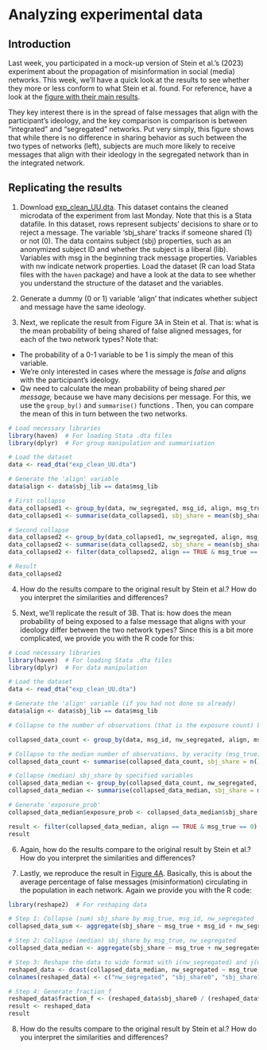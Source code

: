 # Analyzing experimental data

## Introduction

Last week, you participated in a mock-up version of Stein et al.’s (2023) experiment about the propagation of misinformation in social (media) networks. This week, we’ll have a quick look at the results to see whether they more or less conform to what Stein et al. found. For reference, have a look at the [figure with their main results](https://www.nature.com/articles/s41598-022-26913-5/figures/3).

They key interest there is in the spread of false messages that align with the participant’s ideology, and the key comparison is comparison is between “integrated” and “segregated” networks. Put very simply, this figure shows that while there is no difference in sharing behavior as such between the two types of networks (left), subjects are much more likely to receive messages that align with their ideology in the segregated network than in the integrated network.

## Replicating the results

1.  Download [exp_clean_UU.dta](https://github.com/rensec/srda/raw/main/exp_clean_UU.dta"). This dataset contains the cleaned microdata of the experiment from last Monday. Note that this is a Stata datafile. In this dataset, rows represent subjects' decisions to share or to reject a message. The variable 'sbj_share' tracks if someone shared (1) or not (0). The data contains subject (sbj) properties, such as an anonymized subject ID and whether the subject is a liberal (lib). Variables with msg in the beginning track message properties. Variables with nw indicate network properties. Load the dataset (R  can load Stata files with the `haven` package) and have a look at the data to see whether you understand the structure of the dataset and the variables.

2.  Generate a dummy (0 or 1) variable ‘align' that indicates whether subject and message have the same ideology.

3.  Next, we replicate the result from Figure 3A in Stein et al. That is: what is the mean probability of being shared of false aligned messages, for each of the two network types? Note that:

-   The probability of a 0-1 variable to be 1 is simply the mean of this variable.
-   We’re only interested in cases where the message is *false* and *aligns* with the participant’s ideology.
-   Qw need to calculate the mean probability of being shared *per message,* because we have many decisions per message. For this, we use the `group_by()` and `summarise()` functions . Then, you can compare the mean of this in turn between the two networks.

```r
# Load necessary libraries
library(haven)  # For loading Stata .dta files
library(dplyr)  # For group manipulation and summarisation

# Load the dataset
data <- read_dta("exp_clean_UU.dta")

# Generate the 'align' variable
data$align <- data$sbj_lib == data$msg_lib

# First collapse
data_collapsed1 <- group_by(data, nw_segregated, msg_id, align, msg_true)
data_collapsed1 <- summarise(data_collapsed1, sbj_share = mean(sbj_share, na.rm = TRUE), .groups = "drop")

# Second collapse
data_collapsed2 <- group_by(data_collapsed1, nw_segregated, align, msg_true)
data_collapsed2 <- summarise(data_collapsed2, sbj_share = mean(sbj_share, na.rm = TRUE), .groups = "drop")
data_collapsed2 <- filter(data_collapsed2, align == TRUE & msg_true == 0)

# Result
data_collapsed2

```

4.  How do the results compare to the original result by Stein et al.? How do you interpret the similarities and differences?

5.  Next, we’ll replicate the result of 3B. That is: how does the mean probability of being exposed to a false message that aligns with your ideology differ between the two network types? Since this is a bit more complicated, we provide you with the R code for this:



```r
# Load necessary libraries
library(haven)  # For loading Stata .dta files
library(dplyr)  # For data manipulation

# Load the dataset
data <- read_dta("exp_clean_UU.dta")

# Generate the 'align' variable (if you had not done so already)
data$align <- data$sbj_lib == data$msg_lib

# Collapse to the number of observations (that is the exposure count) by message ID, type of network, whether the message is true, alignment, and network size.

collapsed_data_count <- group_by(data, msg_id, nw_segregated, align, msg_true, nw_size)

# Collapse to the median number of observations, by veracity (msg_true), network type & size, and alignment.
collapsed_data_count <- summarise(collapsed_data_count, sbj_share = n(), .groups = "drop")

# Collapse (median) sbj_share by specified variables
collapsed_data_median <- group_by(collapsed_data_count, nw_segregated, align, msg_true, nw_size)
collapsed_data_median <- summarise(collapsed_data_median, sbj_share = median(sbj_share), .groups = "drop")

# Generate 'exposure_prob'
collapsed_data_median$exposure_prob <- collapsed_data_median$sbj_share / (collapsed_data_median$nw_size / 2)

result <- filter(collapsed_data_median, align == TRUE & msg_true == 0)
result

```
 6.   Again, how do the results compare to the original result by Stein et al.? How do you interpret the similarities and differences? 


7.	Lastly, we reproduce the result in [Figure 4A](https://www.nature.com/articles/s41598-022-26913-5/figures/4). Basically, this is about the average percentage of false messages (misinformation) circulating in the population in each network.  Again we provide you with the R code: 
 
```r
library(reshape2)  # For reshaping data

# Step 1: Collapse (sum) sbj_share by msg_true, msg_id, nw_segregated
collapsed_data_sum <- aggregate(sbj_share ~ msg_true + msg_id + nw_segregated, data = data, FUN = sum)

# Step 2: Collapse (median) sbj_share by msg_true, nw_segregated
collapsed_data_median <- aggregate(sbj_share ~ msg_true + nw_segregated, data = collapsed_data_sum, FUN = median)

# Step 3: Reshape the data to wide format with i(nw_segregated) and j(msg_true)
reshaped_data <- dcast(collapsed_data_median, nw_segregated ~ msg_true, value.var = "sbj_share")
colnames(reshaped_data) <- c("nw_segregated", "sbj_share0", "sbj_share1")

# Step 4: Generate fraction_f
reshaped_data$fraction_f <- (reshaped_data$sbj_share0 / (reshaped_data$sbj_share0 + reshaped_data$sbj_share1)) * 100
result <- reshaped_data
result

```

8.	How do the results compare to the original result by Stein et al.? How do you interpret the similarities and differences?
 
